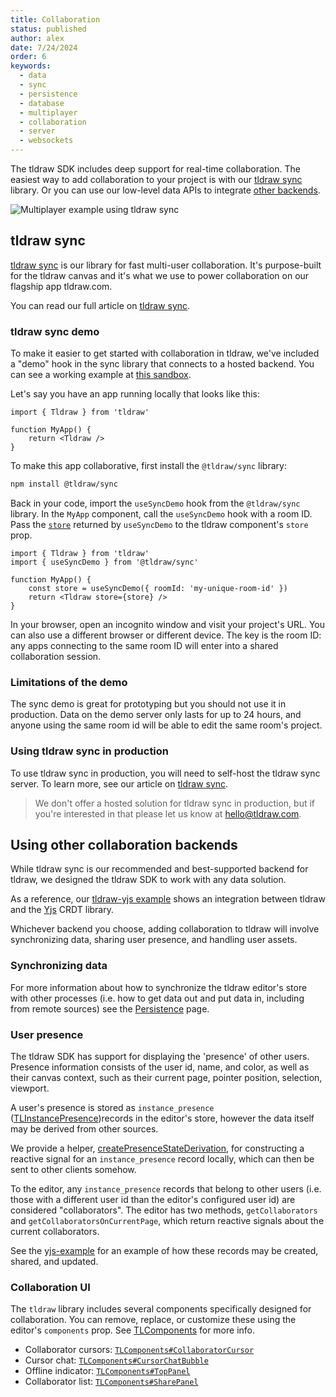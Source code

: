 ```yaml
---
title: Collaboration
status: published
author: alex
date: 7/24/2024
order: 6
keywords:
  - data
  - sync
  - persistence
  - database
  - multiplayer
  - collaboration
  - server
  - websockets
---
```


The tldraw SDK includes deep support for real-time collaboration. The easiest way to add collaboration to your project is with our [tldraw sync](#tldraw-sync) library. Or you can use our low-level data APIs to integrate [other backends](#Using-other-collaboration-backends).

<div className="article__image" style={{ border: 'none' }}>
	<img
		alt="Multiplayer example using tldraw sync"
		src="/images/multiplayer.gif"
		style={{
			// learn this one weird trick for transparent animated gifs. doctors hate her!!!
			mask: 'url(/images/multiplayer_mask.png) luminance center 100% / 100% no-repeat',
			WebkitMask: 'url(/images/multiplayer_mask.png) luminance center 100% / 100% no-repeat',
		}}
	/>
</div>

## tldraw sync

[tldraw sync](/docs/sync) is our library for fast multi-user collaboration. It's purpose-built for the tldraw canvas and it's what we use to power collaboration on our flagship app tldraw.com.

You can read our full article on [tldraw sync](/docs/sync).

### tldraw sync demo

To make it easier to get started with collaboration in tldraw, we've included a "demo" hook in the sync library that connects to a hosted backend. You can see a working example at [this sandbox](https://stackblitz.com/edit/vitejs-vite-ahoswhus?file=src%2FApp.tsx?file=%2Fsrc%2FApp.tsx%3A9%2C50).

Let's say you have an app running locally that looks like this:

```tsx
import { Tldraw } from 'tldraw'

function MyApp() {
	return <Tldraw />
}
```

To make this app collaborative, first install the `@tldraw/sync` library:

```bash
npm install @tldraw/sync
```

Back in your code, import the `useSyncDemo` hook from the `@tldraw/sync` library. In the `MyApp` component, call the `useSyncDemo` hook with a room ID. Pass the [`store`](/docs/persistence#The-store-prop) returned by `useSyncDemo` to the tldraw component's `store` prop.

```tsx
import { Tldraw } from 'tldraw'
import { useSyncDemo } from '@tldraw/sync'

function MyApp() {
	const store = useSyncDemo({ roomId: 'my-unique-room-id' })
	return <Tldraw store={store} />
}
```

In your browser, open an incognito window and visit your project's URL. You can also use a different browser or different device. The key is the room ID: any apps connecting to the same room ID will enter into a shared collaboration session.

### Limitations of the demo

The sync demo is great for prototyping but you should not use it in production. Data on the demo server only lasts for up to 24 hours, and anyone using the same room id will be able to edit the same room's project.

### Using tldraw sync in production

To use tldraw sync in production, you will need to self-host the tldraw sync server. To learn more, see our article on [tldraw sync](/docs/sync).

> We don't offer a hosted solution for tldraw sync in production, but if you're interested in that please let us know at hello@tldraw.com.

## Using other collaboration backends

While tldraw sync is our recommended and best-supported backend for tldraw, we designed the tldraw SDK to work with any data solution.

As a reference, our [tldraw-yjs example](https://github.com/tldraw/tldraw-yjs-example) shows an integration between tldraw and the [Yjs](https://yjs.dev) CRDT library.

Whichever backend you choose, adding collaboration to tldraw will involve synchronizing data, sharing user presence, and handling user assets.

### Synchronizing data

For more information about how to synchronize the tldraw editor's store with other processes (i.e. how to get data out and put data in, including from remote sources) see the [Persistence](/docs/persistence) page.

### User presence

The tldraw SDK has support for displaying the 'presence' of other users. Presence information consists of the user id, name, and color, as well as their canvas context, such as their current page, pointer position, selection, viewport.

A user's presence is stored as `instance_presence` ([TLInstancePresence](?))records in the editor's store, however the data itself may be derived from other sources.

We provide a helper, [createPresenceStateDerivation](?), for constructing a reactive signal for an `instance_presence` record locally, which can then be sent to other clients somehow.

To the editor, any `instance_presence` records that belong to other users (i.e. those with a different user id than the editor's configured user id) are considered "collaborators". The editor has two methods, `getCollaborators` and `getCollaboratorsOnCurrentPage`, which return reactive signals about the current collaborators.

See the [yjs-example](https://github.com/tldraw/tldraw-yjs-example/blob/45dfe7589ae44e4aaf9bb7359d0372f3a88bd597/src/useYjsStore.ts) for an example of how these records may be created, shared, and updated.

### Collaboration UI

The `tldraw` library includes several components specifically designed for collaboration.
You can remove, replace, or customize these using the editor's `components` prop. See [TLComponents](?) for more info.

- Collaborator cursors: [`TLComponents#CollaboratorCursor`](?)
- Cursor chat: [`TLComponents#CursorChatBubble`](?)
- Offline indicator: [`TLComponents#TopPanel`](?)
- Collaborator list: [`TLComponents#SharePanel`](?)
